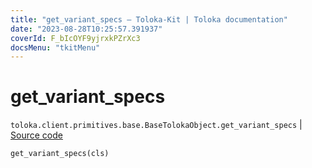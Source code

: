 ```yaml
---
title: "get_variant_specs — Toloka-Kit | Toloka documentation"
date: "2023-08-28T10:25:57.391937"
coverId: F_bIcOYF9yjrxkPZrXc3
docsMenu: "tkitMenu"
---
```


# get_variant_specs

`toloka.client.primitives.base.BaseTolokaObject.get_variant_specs` | [Source code](https://github.com/Toloka/toloka-kit/blob/v1.2.1/src/client/primitives/base.py#L249)

```python
get_variant_specs(cls)
```